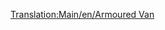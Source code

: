 [[Translation:Main/en/Armoured Van]]{{Template:Wagons/Nl
|Naam=Gepantserde wagon
|Afbeelding=[[File:en/Steeltruck.png]]
|NormaalKosten=£1,494 ($2,988)
|NormaalGewicht=30 / 32 t
|NormaalCapaciteit=20 zakken kostbaarheden/goud/diamanten
|MonoKosten=Gematigd: £2,439  ($4,878)<br/>Subtropisch: £1,494  ($2,988)
|MonoGewicht=30 / 33 t
|MonoCapaciteit=25 zakken kostbaarheden/goud/diamanten
|MagKosten=Gematigd: £2,439  ($4,878)<br/>Subtropisch: £1,494  ($2,988)
|MagGewicht=30 / 33 t
|MagCapaciteit=27 zakken kostbaarheden/goud/diamanten
|Omschrijving=Deze wagon is geschikt voor het transport van kostbaarheden tussen banken in steden met meer dan 1200 inwoners. Jammergenoeg zijn er weinig banken beschikbaar in het spel, mede door het aantal steden aan het begin van een willekeurig gegeneerde map. Sinds OpenTTD versie 0.6.0 kan je ook in nieuwe banken [[Main/en/Industries#Funding New Industries|financieren (EN)]] in steden, wat in 0.5.X niet mogelijk was zonder patch.
}}